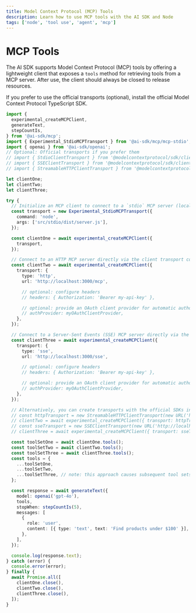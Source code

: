 ```yaml
---
title: Model Context Protocol (MCP) Tools
description: Learn how to use MCP tools with the AI SDK and Node
tags: ['node', 'tool use', 'agent', 'mcp']
---
```


# MCP Tools

The AI SDK supports Model Context Protocol (MCP) tools by offering a lightweight client that exposes a `tools` method for retrieving tools from a MCP server. After use, the client should always be closed to release resources.

If you prefer to use the official transports (optional), install the official Model Context Protocol TypeScript SDK.

<Snippet text="pnpm install @modelcontextprotocol/sdk" />

```ts
import {
  experimental_createMCPClient,
  generateText,
  stepCountIs,
} from '@ai-sdk/mcp';
import { Experimental_StdioMCPTransport } from '@ai-sdk/mcp/mcp-stdio';
import { openai } from '@ai-sdk/openai';
// Optional: Official transports if you prefer them
// import { StdioClientTransport } from '@modelcontextprotocol/sdk/client/stdio';
// import { SSEClientTransport } from '@modelcontextprotocol/sdk/client/sse';
// import { StreamableHTTPClientTransport } from '@modelcontextprotocol/sdk/client/streamableHttp';

let clientOne;
let clientTwo;
let clientThree;

try {
  // Initialize an MCP client to connect to a `stdio` MCP server (local only):
  const transport = new Experimental_StdioMCPTransport({
    command: 'node',
    args: ['src/stdio/dist/server.js'],
  });

  const clientOne = await experimental_createMCPClient({
    transport,
  });

  // Connect to an HTTP MCP server directly via the client transport config
  const clientTwo = await experimental_createMCPClient({
    transport: {
      type: 'http',
      url: 'http://localhost:3000/mcp',

      // optional: configure headers
      // headers: { Authorization: 'Bearer my-api-key' },

      // optional: provide an OAuth client provider for automatic authorization
      // authProvider: myOAuthClientProvider,
    },
  });

  // Connect to a Server-Sent Events (SSE) MCP server directly via the client transport config
  const clientThree = await experimental_createMCPClient({
    transport: {
      type: 'sse',
      url: 'http://localhost:3000/sse',

      // optional: configure headers
      // headers: { Authorization: 'Bearer my-api-key' },

      // optional: provide an OAuth client provider for automatic authorization
      // authProvider: myOAuthClientProvider,
    },
  });

  // Alternatively, you can create transports with the official SDKs instead of direct config:
  // const httpTransport = new StreamableHTTPClientTransport(new URL('http://localhost:3000/mcp'));
  // clientTwo = await experimental_createMCPClient({ transport: httpTransport });
  // const sseTransport = new SSEClientTransport(new URL('http://localhost:3000/sse'));
  // clientThree = await experimental_createMCPClient({ transport: sseTransport });

  const toolSetOne = await clientOne.tools();
  const toolSetTwo = await clientTwo.tools();
  const toolSetThree = await clientThree.tools();
  const tools = {
    ...toolSetOne,
    ...toolSetTwo,
    ...toolSetThree, // note: this approach causes subsequent tool sets to override tools with the same name
  };

  const response = await generateText({
    model: openai('gpt-4o'),
    tools,
    stopWhen: stepCountIs(5),
    messages: [
      {
        role: 'user',
        content: [{ type: 'text', text: 'Find products under $100' }],
      },
    ],
  });

  console.log(response.text);
} catch (error) {
  console.error(error);
} finally {
  await Promise.all([
    clientOne.close(),
    clientTwo.close(),
    clientThree.close(),
  ]);
}
```
